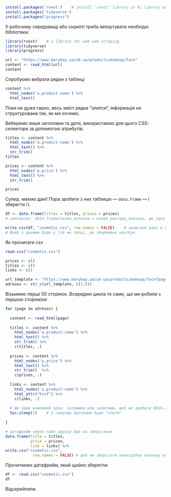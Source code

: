 
```{r message=FALSE, warning=FALSE, include=FALSE}
install.packages('rvest')    # install 'rvest' library in R; library and package are synonyms
install.packages('tidyverse')
install.packages("progress")
```

У робочому середовищі або скрипті треба імпортувати необхідні бібліотеки:
```{r setup, include=FALSE}
library(rvest)    # a library for web web scraping
library(tidyverse)
library(progress)
```

```{r}
url <- "https://www.marykay.ua/uk-ua/products/makeup/face"
content <- read_html(url)
content
```

Спробуємо вибрати рядки з таблиці

```{r}
content %>%
  html_nodes('a.product-name') %>%
  html_text()

```
Поки не дуже гарно, весь зміст рядка "злипся", інформація не структурована так, як ми хочемо.  

Виберемо лише заголовки та дати, використаємо для цього CSS-селектори за допомогою атрибутів.
```{r}
titles <- content %>%
  html_nodes('a.product-name') %>%
  html_text() %>%
  str_trim()
titles

```

```{r}
prices <- content %>%
  html_nodes('p.price') %>%
  html_text() %>%
  str_trim()

prices
```

Супер, маємо дані! Пора зробити з них таблицю — `data.frame` — і зберегти її. 
```{r}
df <- data.frame(titles = titles, prices = prices)
# синтаксис: data.frame(назва_колонки = назва_вектора_значень, ще_одна_колонка=…)

write.csv(df, "cosmetic.csv", row.names = FALSE)    # записали дані в форматі .csv
# Файл з даними буде у тій же папці, де збережено ноутбук
```
Як прочитати csv
```{r}
read.csv("cosmetic.csv")
```
```{r}
prices <- c()
titles <- c()
links <- c()

url_template <- "https://www.marykay.ua/uk-ua/products/makeup/face?page="
adreses <- str_c(url_template, c(1:5))
```

Візьмемо перші 50 сторінок. Всередині цикла те саме, що ми робили з першою сторінкою
```{r}
for (page in adreses) {
   
  content <- read_html(page)
  
  titles <- content %>%
    html_nodes('a.product-name') %>%
    html_text() %>%
    str_trim() %>%
    c(titles, .)    
  
  prices <- content %>%
    html_nodes('p.price') %>%
    html_text() %>%
    str_trim()  %>%
    c(prices, .)
  
  links <- content %>%
    html_nodes('a.product-name') %>%
    html_attr("href") %>%
    c(links, .)
  
  # Ще один важливий крок: затримка між запитами, щоб не зробити DDoS-атаку на сайт
  Sys.sleep(2)    # 2 секунди програма буде "спати" 
  
}
```

```{r}
# датафрейм через пайп одразу йде на зберігання
data.frame(title = titles,
           price = prices,
           link = links) %>%
write.csv("cosmetic.csv",
            row.names = FALSE) # щоб не зберігати непотрібну колонку номерів рядків
```

Прочитаємо датафрейм, який щойно зберегли:
```{r}
df <- read.csv("cosmetic.csv")
df
```
Відскрейпили.
